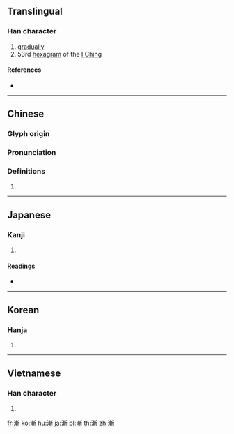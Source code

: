 {{character info/new}}
{{also|渐}}
==Translingual==

===Han character===
{{Han char|rn=85|rad=水|as=11|sn=14|four=32121|canj=EJJL|ids=⿰氵斬}}

# [[gradually]]
# 53rd [[hexagram]] of the [[I Ching]]

====References====
* {{Han ref|kx=0647.140|dkj=18179|dj=1057.130|hdz=31717.030|uh=6F38|ud=28472|bh=BAA5|bd=47781}}

----

==Chinese==
{{zh-forms|s=渐}}

===Glyph origin===
{{Han etym}}

===Pronunciation===
{{zh-pron
|m=jiàn
|c=zim1,zim6
|mn=qz:chiǎm/tw,xm,zz:chiām
|mc=y
|oc=y
|ma=
|cat=adv,n
}}

===Definitions===
{{zh-hanzi}}

# {{rfdef|lang=zh}}

----

==Japanese==

===Kanji===
{{ja-kanji|grade=c|rs=水11}}

# {{defn|lang=ja|sort=水11}}

====Readings====
* {{ja-readings|goon=[[せん]] (sen) {{non-joyo-reading}}, [[ぜん]] (zen)|kanon=[[せん]] (sen) {{non-joyo-reading}}|kanyoon=[[ぜん]] (zen)|on=[[ざん]] (zan)|kun=[[すすむ]] (susumu), [[ようやく]] (youyaku)}}

----

==Korean==

===Hanja===
{{ko-hanja|hangeul=[[점]], [[참]]|eumhun=|rv=jeom, cham|mr=chŏm, ch'am|y=cem, cham}}

# {{defn|lang=ko|sort=水11}}

----

==Vietnamese==

===Han character===
{{vi-hantu|[[tiệm]], [[tràn]], [[tiêm]], [[tiềm]]|rs=水11}}

# {{defn|lang=vi|sort=水11}}

[[fr:漸]]
[[ko:漸]]
[[hu:漸]]
[[ja:漸]]
[[pl:漸]]
[[th:漸]]
[[zh:漸]]